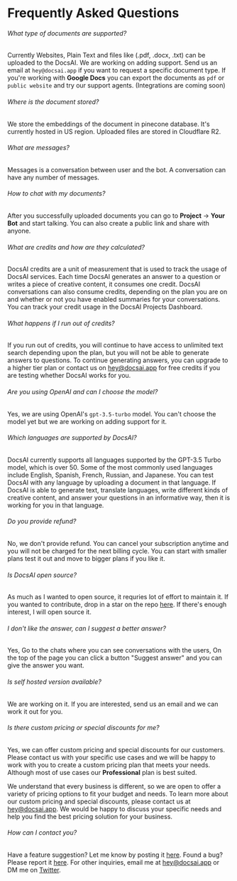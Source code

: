 # Frequently Asked Questions

###### What type of documents are supported?
Currently Websites, Plain Text and files like (.pdf, .docx, .txt) can be uploaded to the DocsAI. We are working on adding support. Send us an email at `hey@docsai.app` if you want to request a specific document type. If you're working with **Google Docs** you can export the documents as `pdf` or `public website` and try our support agents. (Integrations are coming soon)  

###### Where is the document stored?
We store the embeddings of the document in pinecone database. It's currently hosted in US region. Uploaded files are stored in Cloudflare R2.

###### What are messages?
Messages is a conversation between user and the bot. A conversation can have any number of messages.

###### How to chat with my documents?
After you successfully uploaded documents you can go to **Project** → **Your Bot** and start talking. You can also create a public link and share with anyone.


###### What are credits and how are they calculated?
DocsAI credits are a unit of measurement that is used to track the usage of DocsAI services. Each time DocsAI generates an answer to a question or writes a piece of creative content, it consumes one credit. DocsAI conversations can also consume credits, depending on the plan you are on and whether or not you have enabled summaries for your conversations.
You can track your credit usage in the DocsAI Projects Dashboard.

###### What happens if I run out of credits?
If you run out of credits, you will continue to have access to unlimited text search depending upon the plan, but you will not be able to generate answers to questions. To continue generating answers, you can upgrade to a higher tier plan or contact us on hey@docsai.app for free credits if you are testing whether DocsAI works for you.
###### Are you using OpenAI and can I choose the model?
Yes, we are using OpenAI's `gpt-3.5-turbo` model. You can't choose the model yet but we are working on adding support for it.

###### Which languages are supported by DocsAI?
DocsAI currently supports all languages supported by the GPT-3.5 Turbo model, which is over 50. Some of the most commonly used languages include English, Spanish, French, Russian, and Japanese. You can test DocsAI with any language by uploading a document in that language. If DocsAI is able to generate text, translate languages, write different kinds of creative content, and answer your questions in an informative way, then it is working for you in that language.

###### Do you provide refund?
No, we don't provide refund. You can cancel your subscription anytime and you will not be charged for the next billing cycle. You can start with smaller plans test it out and move to bigger plans if you like it.

###### Is DocsAI open source?
As much as I wanted to open source, it requries lot of effort to maintain it. If you wanted to contribute, drop in a star on the repo [here](https://github.com/docs-ai/docs-ai). If there's enough interest, I will open source it.

###### I don't like the answer, can I suggest a better answer?
Yes, Go to the chats where you can see conversations with the users, On the top of the page you can click a button "Suggest answer" and you can give the answer you want.

###### Is self hosted version available?
We are working on it. If you are interested, send us an email and we can work it out for you.

###### Is there custom pricing or special discounts for me?
Yes, we can offer custom pricing and special discounts for our customers. Please contact us with your specific use cases and we will be happy to work with you to create a custom pricing plan that meets your needs. Although most of use cases our **Professional** plan is best suited.

We understand that every business is different, so we are open to offer a variety of pricing options to fit your budget and needs. To learn more about our custom pricing and special discounts, please contact us at hey@docsai.app. We would be happy to discuss your specific needs and help you find the best pricing solution for your business.
###### How can I contact you?
Have a feature suggestion? Let me know by posting it [here](https://docsai.canny.io/featrue-requests). Found a bug? Please report it [here](https://docsai.canny.io/bugs). 
For other inquiries, email me at hey@docsai.app or DM me on [Twitter](https://twitter.com/papashrihari).